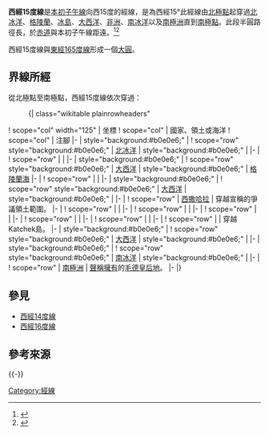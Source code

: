 {{NoteTA
|G1=地名
|G2=Toponym
}}
{{Location map-line|lon=-15}}
{{kml}}
'''西經15度線'''是[[本初子午線|本初子午線]]向西15度的經線，是為西經15°此經線由[[北極點|北極點]]起穿過[[北冰洋|北冰洋]]、[[格陵蘭|格陵蘭]]、[[冰島|冰島]]、[[大西洋|大西洋]]、[[非洲|非洲]]、[[南冰洋|南冰洋]]以及[[南極洲|南極洲]]直到[[南極點|南極點]]。此段半圓路徑長{{convert|20003932|km}}，於[[赤道|赤道]]與本初子午線距{{convert|1670|km}}遠。<ref name="noaa">{{cite web | language =en | url =http://www.ngs.noaa.gov/PUBS_LIB/inverse.pdf | title =Direct and Inverse Solutions of Geodesics on the Ellipsoid with application of nested equation | author =T. Vincenty | date =1975-04 | accessdate =2017-05-17 | archive-date =2013-01-28 | archive-url =https://www.webcitation.org/6DzvSBPa5?url=http://www.ngs.noaa.gov/PUBS_LIB/inverse.pdf | dead-url =no }}</ref><ref name="latlon">{{cite web
 | language = en
 | url = http://www.movable-type.co.uk/scripts/latlong-vincenty.html
 | title = Vincenty formula for distance between two Latitude/Longitude points
 | website = Movable type scripts
 | accessdate = 2017-05-17
 | archive-date = 2013-01-28
 | archive-url = https://www.webcitation.org/6DzvScM3g?url=http://www.movable-type.co.uk/scripts/latlong-vincenty.html
 | dead-url = yes
 }}</ref>

西經15度線與[[東經165度線|東經165度線]]形成一個[[大圓|大圓]]。

==界線所經==
從北極點至南極點，西經15度線依次穿過：

:{| class="wikitable plainrowheaders"
! scope="col" width="125" | 坐標
! scope="col" | 國家、領土或海洋
! scope="col" | 注腳
|-
| style="background:#b0e0e6;" | {{Coord|90|0|N|15|0|W|type:waterbody|name=Arctic Ocean}}
! scope="row" style="background:#b0e0e6;" | [[北冰洋|北冰洋]]
| style="background:#b0e0e6;" |
|-
| {{Coord|81|55|N|15|0|W|type:country|name=Greenland}}
! scope="row" | {{GRL}}
|
|-
| style="background:#b0e0e6;" | {{Coord|80|44|N|15|0|W|type:waterbody|name=Atlantic Ocean}}
! scope="row" style="background:#b0e0e6;" | [[大西洋|大西洋]]
| style="background:#b0e0e6;" | [[格陵蘭海|格陵蘭海]]
|-
| {{Coord|66|21|N|15|0|W|type:country|name=Iceland}}
! scope="row" | {{ISL}}
|
|-
| style="background:#b0e0e6;" | {{Coord|64|14|N|15|0|W|type:waterbody|name=Atlantic Ocean}}
! scope="row" style="background:#b0e0e6;" | [[大西洋|大西洋]]
| style="background:#b0e0e6;" |
|-
| {{Coord|24|35|N|15|0|W|type:country|name=Western Sahara}}
! scope="row" | [[西撒哈拉|西撒哈拉]]
| 穿越{{MAR}}宣稱的爭議領土範圍。
|-
| {{Coord|21|20|N|15|0|W|type:country|name=Mauritania}}
! scope="row" | {{MRT}}
|
|-
| {{Coord|16|41|N|15|0|W|type:country|name=Senegal}}
! scope="row" | {{SEN}}
|
|-
| {{Coord|13|48|N|15|0|W|type:country|name=Gambia}}
! scope="row" | {{GMB}}
|
|-
| {{Coord|13|29|N|15|0|W|type:country|name=Senegal}}
! scope="row" | {{SEN}}
|
|-
| {{Coord|12|41|N|15|0|W|type:country|name=Guinea-Bissau}}
! scope="row" | {{GNB}}
|
|-
| {{Coord|10|57|N|15|0|W|type:country|name=Guinea}}
! scope="row" | {{GIN}}
| 穿越Katchek島。
|-
| style="background:#b0e0e6;" | {{Coord|10|46|N|15|0|W|type:waterbody|name=Atlantic Ocean}}
! scope="row" style="background:#b0e0e6;" | [[大西洋|大西洋]]
| style="background:#b0e0e6;" |
|-
| style="background:#b0e0e6;" | {{Coord|60|0|S|15|0|W|type:waterbody|name=Southern Ocean}}
! scope="row" style="background:#b0e0e6;" | [[南冰洋|南冰洋]]
| style="background:#b0e0e6;" |
|-
| {{Coord|72|4|S|15|0|W|type:country|name=Antarctica}}
! scope="row" | [[南極洲|南極洲]]
| {{NOR}}[[南極領地|聲稱擁有]]的[[毛德皇后地|毛德皇后地]]。
|-
|}

==參見==
*[[西經14度線|西經14度線]]
*[[西經16度線|西經16度線]]

==參考來源==
{{reflist}}

{{-}}
{{geographical coordinates|state=collapsed}}

[[Category:經線|Category:經線]]